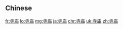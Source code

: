 {{also|寺廟}}
==Chinese==
{{zh-see|寺廟}}

[[fr:寺庙]]
[[lo:寺庙]]
[[mg:寺庙]]
[[ja:寺庙]]
[[chr:寺庙]]
[[uk:寺庙]]
[[zh:寺庙]]